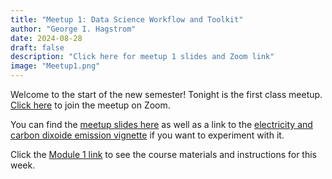```yaml
---
title: "Meetup 1: Data Science Workflow and Toolkit"
author: "George I. Hagstrom"
date: 2024-08-28
draft: false
description: "Click here for meetup 1 slides and Zoom link"
image: "Meetup1.png"
---
```


Welcome to the start of the new semester! Tonight is the first class meetup. [Click here](
https://us02web.zoom.us/j/81858708616?pwd=eE9ZGJFco9iicq3BsmANIfWUVLwy0x.1#success) to join the meetup on Zoom.

You can find the [meetup slides here](../meetups/Meetup1/Meetup1.qmd) as well as a link to the [electricity and carbon dixoide emission vignette](https://github.com/georgehagstrom/DATA607/blob/main/website/modules/module1files/ElectricityVignette.qmd) if you want to experiment with it.

Click the [Module 1 link](../modules/Module1.qmd) to see the course materials and instructions for this week.






